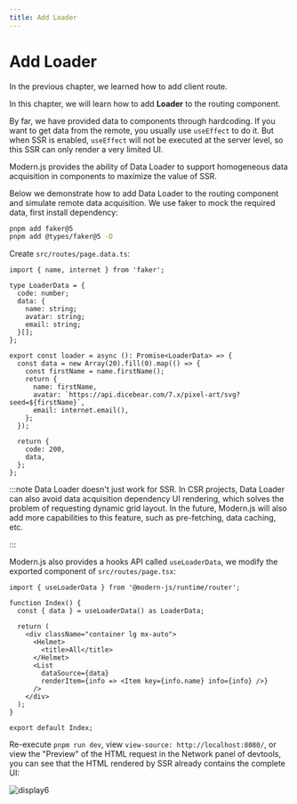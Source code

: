 ```yaml
---
title: Add Loader
---
```

# Add Loader

In the previous chapter, we learned how to add client route.

In this chapter, we will learn how to add **Loader** to the routing component.

By far, we have provided data to components through hardcoding. If you want to get data from the remote, you usually use `useEffect` to do it. But when SSR is enabled, `useEffect` will not be executed at the server level, so this SSR can only render a very limited UI.

Modern.js provides the ability of Data Loader to support homogeneous data acquisition in components to maximize the value of SSR.

Below we demonstrate how to add Data Loader to the routing component and simulate remote data acquisition. We use faker to mock the required data, first install dependency:

```bash
pnpm add faker@5
pnpm add @types/faker@5 -D
```

Create `src/routes/page.data.ts`:

```tsx
import { name, internet } from 'faker';

type LoaderData = {
  code: number;
  data: {
    name: string;
    avatar: string;
    email: string;
  }[];
};

export const loader = async (): Promise<LoaderData> => {
  const data = new Array(20).fill(0).map(() => {
    const firstName = name.firstName();
    return {
      name: firstName,
      avatar: `https://api.dicebear.com/7.x/pixel-art/svg?seed=${firstName}`,
      email: internet.email(),
    };
  });

  return {
    code: 200,
    data,
  };
};
```

:::note
Data Loader doesn't just work for SSR. In CSR projects, Data Loader can also avoid data acquisition dependency UI rendering, which solves the problem of requesting dynamic grid layout. In the future, Modern.js will also add more capabilities to this feature, such as pre-fetching, data caching, etc.

:::

Modern.js also provides a hooks API called `useLoaderData`, we modify the exported component of `src/routes/page.tsx`:

```tsx {1,4,13}
import { useLoaderData } from '@modern-js/runtime/router';

function Index() {
  const { data } = useLoaderData() as LoaderData;

  return (
    <div className="container lg mx-auto">
      <Helmet>
        <title>All</title>
      </Helmet>
      <List
        dataSource={data}
        renderItem={info => <Item key={info.name} info={info} />}
      />
    </div>
  );
}

export default Index;
```

Re-execute `pnpm run dev`, view `view-source: http://localhost:8080/`, or view the "Preview" of the HTML request in the Network panel of devtools, you can see that the HTML rendered by SSR already contains the complete UI:

![display6](https://lf3-static.bytednsdoc.com/obj/eden-cn/aphqeh7uhohpquloj/modern-js/docs/11/display6.png)
